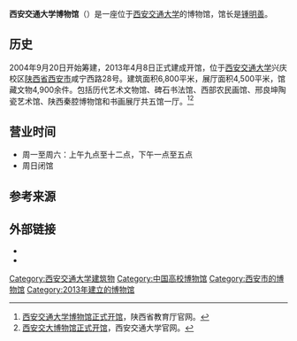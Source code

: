 '''西安交通大学博物馆'''（{{lang-en|Xi'an Jiaotong University Museum}}）是一座位于[[西安交通大学|西安交通大学]]的博物馆，馆长是[[锺明善|锺明善]]。

==历史==
2004年9月20日开始筹建，2013年4月8日正式建成开馆，位于[[西安交通大学|西安交通大学]]兴庆校区[[陕西省|陕西省]][[西安市|西安市]]咸宁西路28号。建筑面积6,800平米，展厅面积4,500平米，馆藏文物4,900余件。包括历代艺术文物馆、碑石书法馆、西部农民画馆、邢良坤陶瓷艺术馆、陕西秦腔博物馆和书画展厅共五馆一厅。<ref>[http://jyt.shaanxi.gov.cn/jynews/jyyw/201304/10/33701.html 西安交通大学博物馆正式开馆]，陕西省教育厅官网。</ref><ref>[http://news.xjtu.edu.cn/info/1033/12284.htm 西安交大博物馆正式开馆]，西安交通大学官网。</ref>

==营业时间==
*周一至周六：上午九点至十二点，下午一点至五点
*周日闭馆

==参考来源==
{{reflist}}

==外部链接==
*{{Official website|http://www.museum.xjtu.edu.cn/}}
*{{Weibo|西安交通大学博物馆}}

{{西安交通大学}}
{{Authority control}}
[[Category:西安交通大学建筑物|Category:西安交通大学建筑物]]
[[Category:中国高校博物馆|Category:中国高校博物馆]]
[[Category:西安市的博物馆|Category:西安市的博物馆]]
[[Category:2013年建立的博物馆|Category:2013年建立的博物馆]]